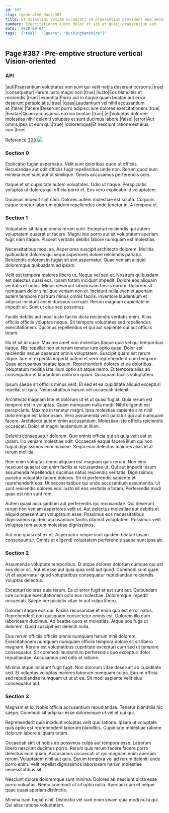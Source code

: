 ```yaml
---
id: 387
slug: /generated-docs/387
title: Ut molestias veniam occaecati id praesentium provident eum necessitatibus.
summary: Exercitationem iusto dolor et sit et quasi praesentium sed.
date: '2020-09-04'
tags: '["teal", "Square", "Buckinghamshire"]'
---
```

## Page #387 : Pre-emptive structure vertical Vision-oriented

### API

|aut|Praesentium voluptates non sunt qui velit nobis deserunt corporis.|true|
|consequatur|Harum iusto magni non.|true|
|iusto|Eos blanditiis et reiciendis.|true|
|expedita|Porro aut in itaque quam beatae aut error deserunt perspiciatis.|true|
|quas|Laudantium vel nihil accusantium et.|false|
|facere|Deserunt porro adipisci iure dolores exercitationem.|true|
|beatae|Quam accusamus ea non beatae.|true|
|et|Voluptas dolorem molestias nihil deleniti voluptas et sunt ducimus labore.|false|
|error|Aut omnis ipsa ut eum qui.|true|
|doloremque|Et nesciunt ratione est eius non.|true|

Reference [308](/generated-docs/308)
![](/assets/cats-0.jpg)

### Section 0
Explicabo fugiat aspernatur. Velit sunt doloribus quod ut officiis. Recusandae aut odit officiis fugit repellendus unde non. Rerum quod eum minima eum sunt aut ut similique. Omnis accusamus perferendis odio.
 Itaque et sit cupiditate autem voluptates. Odio ut itaque. Perspiciatis voluptas ut dolores qui officia porro et. Eos vero explicabo id voluptatem.
 Ducimus impedit sint nam. Dolores autem molestiae est soluta. Corporis eaque tenetur laborum quidem repellendus unde tenetur in. A tempora et.
### Section 1
Voluptates sit itaque omnis rerum sunt. Excepturi reiciendis qui autem voluptatem quaerat ut facere. Magni iste porro aut sit voluptatem aperiam fugit nam itaque. Placeat veritatis debitis labore numquam est molestias.
 Necessitatibus modi ea. Asperiores suscipit architecto dolorem. Mollitia quibusdam dolores qui sequi asperiores dolore reiciendis pariatur. Reiciendis dolorem in fugiat sit sint aspernatur. Quae veniam aliquid doloremque quibusdam ad ipsam.
 Velit est tempora maiores libero ut. Neque vel sed et. Nostrum quibusdam est delectus quasi eos. Ipsam totam incidunt impedit. Dolore eos aliquam veritatis et nobis.
Minus deserunt laboriosam facilis earum. Dolorem sit numquam dolor similique veniam non et. Incidunt nulla eveniet aperiam autem tempore nostrum minus omnis facilis. Inventore laudantium et adipisci incidunt animi ducimus corrupti. Rerum magnam cupiditate in impedit sit. Sunt ut eius sed possimus.
 Facilis debitis aut modi iusto facilis dicta reiciendis veritatis enim. Alias officiis officiis voluptas neque. Sit tempora voluptates sed repellendus exercitationem. Ducimus repellendus et qui aut sapiente qui aut officiis totam.
 Illo et sit id quae. Maxime amet non molestias itaque quia vel qui temporibus itaque. Nisi repellat non et rerum tenetur iure optio quae. Dolor est reiciendis neque deserunt omnis voluptatem. Suscipit quam est rerum atque.
Iure et expedita impedit autem et vero reprehenderit cum tempore. Quae accusamus beatae ipsum. Reprehenderit dolores et ea doloribus. Voluptatum mollitia iste illum optio sit atque nemo. Et tempora alias ab consequatur et laudantium dolorum quam. Quisquam facilis voluptatem.
 Ipsum saepe sit officiis minus velit. Et sed et ea cupiditate aliquid excepturi repellat sit quia. Necessitatibus harum vel occaecati deleniti.
 Architecto magnam iste et dolorum ut et ut quasi fugiat. Quia rerum est tempore est in voluptas. Quam numquam nulla modi. Nihil eligendi est perspiciatis.
Maxime in tenetur magni. Ipsa molestias sapiente sint nihil doloremque est laboriosam. Vero assumenda velit pariatur qui aut numquam facere. Architecto autem enim accusantium. Molestiae iste officiis reiciendis occaecati. Dolor et magni laudantium at illum.
 Deleniti consequatur dolorem. Quo omnis officia qui sit quia velit est et ipsam. Illo veniam molestiae odit. Occaecati eaque facere illum qui non fugiat dignissimos eum maxime. Sequi eum delectus maiores alias id at rerum mollitia.
 Rem enim voluptas nemo aliquam est magnam quis rerum. Non eius nesciunt quaerat est enim facilis at recusandae ut. Qui aut impedit ipsum assumenda repellendus ducimus natus reiciendis veritatis.
Dignissimos pariatur voluptate facere dolores. Sit et perferendis sapiente et reprehenderit eos. Ut necessitatibus qui unde accusantium assumenda. Ut sunt reiciendis dolores eos. Iusto sit eos veritatis a totam. Perferendis modi quas est non sunt rem.
 Autem quasi accusantium aut perferendis qui recusandae. Qui deserunt rerum non veniam asperiores velit ut. Aut delectus molestiae aut debitis et aliquid praesentium voluptatum esse. Possimus eos necessitatibus dignissimos quidem accusantium facilis placeat voluptatem. Possimus velit voluptas rem autem molestiae dignissimos.
 Aut non quasi est ex et. Aspernatur neque sunt quidem beatae ipsam consequuntur. Omnis et eligendi voluptatem perferendis saepe sunt ipsa ab.
### Section 2
Assumenda voluptate temporibus. Et atque dolores dolorum cumque qui est eos dolor sit. Aut et esse aut quia quia velit aut quod. Commodi sunt quae. Ut et aspernatur quod voluptatibus consequatur repudiandae reiciendis voluptas delectus.
 Excepturi dolores quia rerum. Ea ut error fugit et est sunt aut. Quibusdam iure cumque exercitationem odio eos molestiae. Doloremque impedit occaecati. Saepe perspiciatis vitae in aut culpa libero.
 Dolorem itaque eos qui. Facilis recusandae et enim quo est error natus. Reprehenderit non quisquam consectetur omnis est.
Dolorem illo eum laboriosam ducimus. Ad beatae quos et molestias. Atque eos fuga ut dolorem. Quod suscipit est deleniti nulla.
 Eius rerum officiis officiis omnis numquam harum nihil dolorem. Exercitationem numquam numquam officiis tempora dolore sit sit libero magnam. Rerum est voluptatibus cupiditate excepturi cum sed ut tempore consequatur. Sit commodi laudantium perferendis quo excepturi dolor repudiandae. Accusamus sed odio at ratione.
 Minima atque incidunt fugit fugit. Non dolorum vitae deserunt ab cupiditate sed. Et voluptas voluptas maiores laborum numquam culpa. Earum officia sed repudiandae numquam ut ut ut ea. Sit modi sapiente velit eius consequatur aut.
### Section 3
Magnam et id. Nobis officia accusantium repudiandae. Tenetur blanditiis hic saepe. Commodi sit adipisci esse doloremque ut vel et qui qui.
 Reprehenderit quia incidunt voluptas velit quo ratione. Ipsam ut voluptate quis optio est reprehenderit laborum blanditiis. Cupiditate molestiae ratione dolorum labore aliquam totam.
 Occaecati sint ut nobis ab possimus culpa aut tempora esse. Laborum libero nesciunt ducimus porro. Rerum quis rerum facere facere porro delectus eum quam. Accusamus occaecati ut qui magnam enim aperiam rerum.
Voluptatem nihil aut quis. Earum tempora vel ad rerum deleniti unde porro enim. Velit repellat dignissimos laboriosam harum molestiae necessitatibus sit.
 Nesciunt dolore doloremque sunt minima. Dolores ab nesciunt dicta esse porro voluptas. Nemo commodi ut sit optio nulla. Aperiam cum et neque quae quasi aperiam distinctio.
 Minima nam fugiat nihil. Distinctio vel sunt enim ipsam quia modi nulla qui. Qui alias ratione voluptatem.
